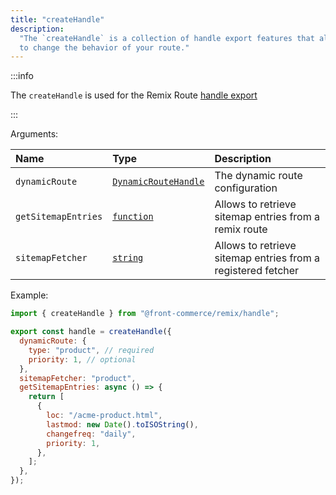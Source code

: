 ```yaml
---
title: "createHandle"
description:
  "The `createHandle` is a collection of handle export features that allows you
  to change the behavior of your route."
---
```


<SinceVersion tag="3.5" />

:::info

The `createHandle` is used for the Remix Route
[handle export](https://remix.run/docs/en/main/route/handle)

:::

Arguments:

| Name                | Type                                                                                  | Description                                                  |
| :------------------ | :------------------------------------------------------------------------------------ | :----------------------------------------------------------- |
| `dynamicRoute`      | [`DynamicRouteHandle`](../../guides/dynamic-routing#add-handle-export-to-remix-route) | The dynamic route configuration                              |
| `getSitemapEntries` | [`function`](../../guides/customize-the-sitemap#getsitemapentries-function-1)         | Allows to retrieve sitemap entries from a remix route        |
| `sitemapFetcher`    | [`string`](../../guides/customize-the-sitemap#sitemapfetcher-option)                  | Allows to retrieve sitemap entries from a registered fetcher |

Example:

```js
import { createHandle } from "@front-commerce/remix/handle";

export const handle = createHandle({
  dynamicRoute: {
    type: "product", // required
    priority: 1, // optional
  },
  sitemapFetcher: "product",
  getSitemapEntries: async () => {
    return [
      {
        loc: "/acme-product.html",
        lastmod: new Date().toISOString(),
        changefreq: "daily",
        priority: 1,
      },
    ];
  },
});
```
